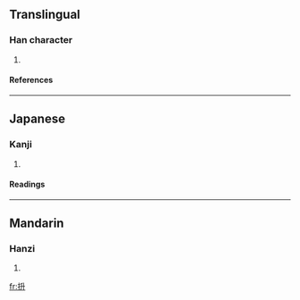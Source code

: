==Translingual==
===Han character===
{{Han char|rn=64|rad=手|as=04|sn=7|four=|canj=手竹廿 (QHT)}}
# {{defn|Han|sort=手04}}
====References====
{{Han ref|kx=0421.040|dkj=11879|dj=0768.050|hdz=31838.020|uh=628D|ud=25229}}
----
==Japanese==
===Kanji===
{{ja-kanji|grade=|rs=手04}}
# {{defn|Japanese}} 
====Readings====
{{ja-readings|on=[[しょう]] (shō), [[じょう]] (jō)|kun=[[あげる]] (ageru), [[ぬく]] (nuku), [[ずくう]] (zukuu), [[とる]] (toru)}}
----
==Mandarin==
===Hanzi===
{{cmn-hanzi|pin=[[wàn]] ([[wan4]]), [[zhěng]] ([[zheng3]])|wg=wan<sup>4</sup>, cheng<sup>3</sup>}}
# {{defn|Mandarin}}

[[fr:抍]]